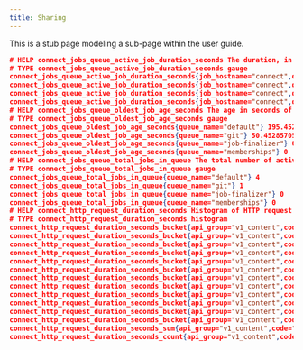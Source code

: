 ```yaml
---
title: Sharing
---
```


This is a stub page modeling a sub-page within the user guide.

```json
# HELP connect_jobs_queue_active_job_duration_seconds The duration, in seconds, that an active job from the queue has been running for.
# TYPE connect_jobs_queue_active_job_duration_seconds gauge
connect_jobs_queue_active_job_duration_seconds{job_hostname="connect",queue_name="default"} 46.803664925
connect_jobs_queue_active_job_duration_seconds{job_hostname="connect",queue_name="git"} 47.190667134
connect_jobs_queue_active_job_duration_seconds{job_hostname="connect",queue_name="job-finalizer"} 0
connect_jobs_queue_active_job_duration_seconds{job_hostname="connect",queue_name="memberships"} 0
# HELP connect_jobs_queue_oldest_job_age_seconds The age in seconds of the oldest job currently in the queue
# TYPE connect_jobs_queue_oldest_job_age_seconds gauge
connect_jobs_queue_oldest_job_age_seconds{queue_name="default"} 195.45201792699999
connect_jobs_queue_oldest_job_age_seconds{queue_name="git"} 50.452857052
connect_jobs_queue_oldest_job_age_seconds{queue_name="job-finalizer"} 0
connect_jobs_queue_oldest_job_age_seconds{queue_name="memberships"} 0
# HELP connect_jobs_queue_total_jobs_in_queue The total number of active jobs in the queue.
# TYPE connect_jobs_queue_total_jobs_in_queue gauge
connect_jobs_queue_total_jobs_in_queue{queue_name="default"} 4
connect_jobs_queue_total_jobs_in_queue{queue_name="git"} 1
connect_jobs_queue_total_jobs_in_queue{queue_name="job-finalizer"} 0
connect_jobs_queue_total_jobs_in_queue{queue_name="memberships"} 0
# HELP connect_http_request_duration_seconds Histogram of HTTP request duration in seconds.
# TYPE connect_http_request_duration_seconds histogram
connect_http_request_duration_seconds_bucket{api_group="v1_content",code="200",method="GET",le="0.005"} 1
connect_http_request_duration_seconds_bucket{api_group="v1_content",code="200",method="GET",le="0.01"} 2
connect_http_request_duration_seconds_bucket{api_group="v1_content",code="200",method="GET",le="0.025"} 2
connect_http_request_duration_seconds_bucket{api_group="v1_content",code="200",method="GET",le="0.05"} 2
connect_http_request_duration_seconds_bucket{api_group="v1_content",code="200",method="GET",le="0.1"} 2
connect_http_request_duration_seconds_bucket{api_group="v1_content",code="200",method="GET",le="0.25"} 2
connect_http_request_duration_seconds_bucket{api_group="v1_content",code="200",method="GET",le="0.5"} 2
connect_http_request_duration_seconds_bucket{api_group="v1_content",code="200",method="GET",le="1"} 2
connect_http_request_duration_seconds_bucket{api_group="v1_content",code="200",method="GET",le="2.5"} 2
connect_http_request_duration_seconds_bucket{api_group="v1_content",code="200",method="GET",le="5"} 2
connect_http_request_duration_seconds_bucket{api_group="v1_content",code="200",method="GET",le="10"} 2
connect_http_request_duration_seconds_bucket{api_group="v1_content",code="200",method="GET",le="+Inf"} 2
connect_http_request_duration_seconds_sum{api_group="v1_content",code="200",method="GET"} 0.009064039
connect_http_request_duration_seconds_count{api_group="v1_content",code="200",method="GET"} 2
```